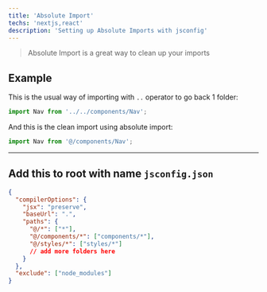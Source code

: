 ```yaml
---
title: 'Absolute Import'
techs: 'nextjs,react'
description: 'Setting up Absolute Imports with jsconfig'
---
```


> Absolute Import is a great way to clean up your imports

## Example

This is the usual way of importing with `..` operator to go back 1 folder:

```jsx
import Nav from '../../components/Nav';
```

And this is the clean import using absolute import:

```jsx
import Nav from '@/components/Nav';
```

---

## Add this to root with name `jsconfig.json`

```json
{
  "compilerOptions": {
    "jsx": "preserve",
    "baseUrl": ".",
    "paths": {
      "@/*": ["*"],
      "@/components/*": ["components/*"],
      "@/styles/*": ["styles/*"]
      // add more folders here
    }
  },
  "exclude": ["node_modules"]
}
```
